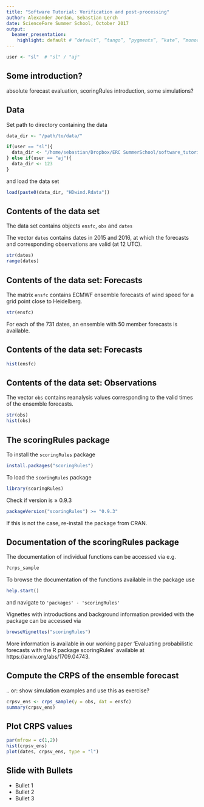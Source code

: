 ```yaml
---
title: "Software Tutorial: Verification and post-processing"
author: Alexander Jordan, Sebastian Lerch
date: ScienceFore Summer School, October 2017
output:
  beamer_presentation:
    highlight: default # “default”, “tango”, “pygments”, “kate”, “monochrome”, “espresso”, “zenburn”, and “haddock” 
---
```


```r
user <- "sl"  # "sl" / "aj"
```



## Some introduction?

absolute forecast evaluation, scoringRules introduction, some simulations?

## Data

Set path to directory containing the data
```r
data_dir <- "/path/to/data/"
```

```r
if(user == "sl"){
  data_dir <- "/home/sebastian/Dropbox/ERC SummerSchool/software_tutorials/postproc_example/data/new/"
} else if(user == "aj"){
  data_dir <- 123
}
```

and load the data set
```r
load(paste0(data_dir, "HDwind.Rdata"))
```


## Contents of the data set

The data set contains objects `ensfc`, `obs` and `dates`

The vector `dates` contains dates in 2015 and 2016, at which the forecasts and corresponding observations are valid (at 12 UTC).

```r
str(dates)
range(dates)
```


## Contents of the data set: Forecasts

The matrix `ensfc` contains ECMWF ensemble forecasts of wind speed for a grid point close to Heidelberg.

```r
str(ensfc)
```

For each of the 731 dates, an ensemble with 50 member forecasts is available.


## Contents of the data set: Forecasts

```r
hist(ensfc)
```


## Contents of the data set: Observations

The vector `obs` contains reanalysis values corresponding to the valid times of the ensemble forecasts.

```r
str(obs)
hist(obs)
```


## The scoringRules package

To install the `scoringRules` package
```r
install.packages("scoringRules")
```

To load the `scoringRules` package
```r
library(scoringRules)
```

Check if version is $\geq$ 0.9.3
```r
packageVersion("scoringRules") >= "0.9.3"
```
If this is not the case, re-install the package from CRAN.


## Documentation of the scoringRules package

The documentation of individual functions can be accessed via e.g.
```r
?crps_sample
```

To browse the documentation of the functions available in the package use
```r
help.start()
```
and navigate to `'packages' - 'scoringRules'`

Vignettes with introductions and background information provided with the package can be accessed via
```r
browseVignettes("scoringRules")
```

More information is available in our working paper 'Evaluating probabilistic forecasts with the R package scoringRules' available at https://arxiv.org/abs/1709.04743.


## Compute the CRPS of the ensemble forecast

.. or: show simulation examples and use this as exercise?

```r
crpsv_ens <- crps_sample(y = obs, dat = ensfc)
summary(crpsv_ens)
```


## Plot CRPS values 

```r
par(mfrow = c(1,2))
hist(crpsv_ens)
plot(dates, crpsv_ens, type = "l")
```


## Slide with Bullets

- Bullet 1
- Bullet 2
- Bullet 3
